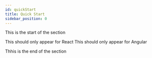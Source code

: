 ```yaml
---
id: quickStart
title: Quick Start
sidebar_position: 0
---
```



This is the start of the section


<FrameworkSpecific framework='React'>
  This should only appear for React
</FrameworkSpecific>

<FrameworkSpecific framework='Angular'>
  This should only appear for Angular
</FrameworkSpecific>

Thhis is the end of the section
